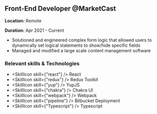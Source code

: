## Front-End Developer @MarketCast

**Location:** Remote

**Duration:** Apr 2021 - Current

 - Solutioned and engineered complex form logic that allowed users to dynamically set logical statements to show/hide specific fields
 - Managed and modified a large scale content management software

### Relevant skills & Technologies
 - <SkillIcon skill={"react"} /> React
 - <SkillIcon skill={"redux"} /> Redux Toolkit
 - <SkillIcon skill={"yup"} /> YupJS
 - <SkillIcon skill={"chakra"} /> Chakra UI
 - <SkillIcon skill={"webpack"} /> Webpack
 - <SkillIcon skill={"pipeline"} /> Bitbucket Deployment
 - <SkillIcon skill={"Typescript"} /> Typescript